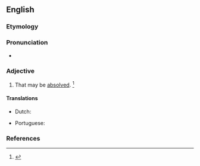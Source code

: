 ==English==

===Etymology===
{{suffix|absolve|able|lang=en}}

===Pronunciation===
* {{a|US}} {{IPA|/æbˈzɑlv.ə.bl̩/|/əbˈzɑlv.ə.bl̩/|lang=en}}

===Adjective===
{{en-adj|-}}

# That may be [[absolve]]d. {{defdate|First attested in the early 19<sup>th</sup> century.}}<ref name=SOED>{{R:SOED5|page=9}}</ref>

====Translations====
{{trans-top|that may be absolved}}
* Dutch: {{t|nl|vergevensvatbaar}}
{{trans-mid}}
* Portuguese: {{t|pt|absolvível}}
{{trans-bottom}}

===References===
<references/>